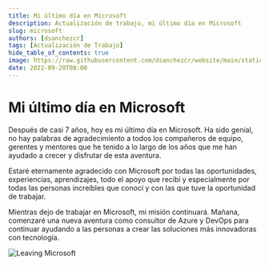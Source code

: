 ```yaml
---
title: Mi último día en Microsoft
description: Actualización de trabajo, mi último día en Microsoft
slug: microsoft
authors: [dsanchezcr]
tags: [Actualización de Trabajo]
hide_table_of_contents: true
image: https://raw.githubusercontent.com/dsanchezcr/website/main/static/img/LeavingMS.jpg
date: 2022-09-20T08:00
---
```

# Mi último día en Microsoft

Después de casi 7 años, hoy es mi último día en Microsoft. Ha sido genial, no hay palabras de agradecimiento a todos los compañeros de equipo, gerentes y mentores que he tenido a lo largo de los años que me han ayudado a crecer y disfrutar de esta aventura.

Estaré eternamente agradecido con Microsoft por todas las oportunidades, experiencias, aprendizajes, todo el apoyo que recibí y especialmente por todas las personas increíbles que conocí y con las que tuve la oportunidad de trabajar.

Mientras dejo de trabajar en Microsoft, mi misión continuará. Mañana, comenzaré una nueva aventura como consultor de Azure y DevOps para continuar ayudando a las personas a crear las soluciones más innovadoras con tecnología.

![Leaving Microsoft](pathname:///img/LeavingMS.jpg)